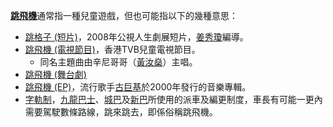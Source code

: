 '''[[跳飛機|跳飛機]]'''通常指一種兒童遊戲，但也可能指以下的幾種意思：
* [[跳格子_(短片)|跳格子 (短片)]]，2008年公視人生劇展短片，[[姜秀瓊|姜秀瓊]]編導。
* [[跳飛機_(電視節目)|跳飛機 (電視節目)]]，香港TVB兒童電視節目。
** 同名主題曲由辛尼哥哥（[[黃汝燊|黃汝燊]]）主唱。
* [[跳飛機_(舞台劇)|跳飛機 (舞台劇)]]
* [[跳飛機_(EP)|跳飛機 (EP)]]，流行歌手[[古巨基|古巨基]]於2000年發行的音樂專輯。
* [[wikia:hkbus:跳飛機|字軌制]]，[[九龍巴士|九龍巴士]]、[[城巴|城巴]]及[[新巴|新巴]]所使用的派車及編更制度，車長有可能一更內需要駕駛數條路線，跳來跳去，即係俗稱跳飛機。
{{disambig|Cat=三字作品消歧义}}